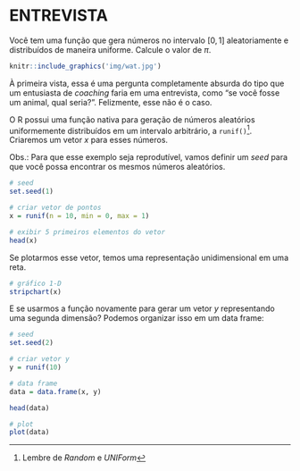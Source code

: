 # ENTREVISTA {#entrevista}

Você tem uma função que gera números no intervalo $[0, 1]$ aleatoriamente e distribuídos de maneira uniforme. Calcule o valor de $\pi$.

```r

knitr::include_graphics('img/wat.jpg')

```

À primeira vista, essa é uma pergunta completamente absurda do tipo que um entusiasta de *coaching* faria em uma entrevista, como "se você fosse um animal, qual seria?". Felizmente, esse não é o caso.

O R possui uma função nativa para geração de números aleatórios uniformemente distribuídos em um intervalo arbitrário, a `runif()`^[Lembre de *Random* e *UNIForm*]. Criaremos um vetor $x$ para esses números.

Obs.: Para que esse exemplo seja reprodutível, vamos definir um *seed* para que você possa encontrar os mesmos números aleatórios.

```r

# seed
set.seed(1)

# criar vetor de pontos
x = runif(n = 10, min = 0, max = 1)

# exibir 5 primeiros elementos do vetor
head(x)

```
Se plotarmos esse vetor, temos uma representação unidimensional em uma reta.

```r

# gráfico 1-D
stripchart(x)

```

E se usarmos a função novamente para gerar um vetor $y$ representando uma segunda dimensão? Podemos organizar isso em um data frame:

```r

# seed
set.seed(2)

# criar vetor y
y = runif(10)

# data frame
data = data.frame(x, y)

head(data)

# plot
plot(data)

```